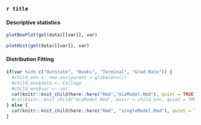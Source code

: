 ### `r title` {-}

#### Descriptive statistics {-}

<div class="hscroll-plot">
<div class="plot-container">
```r
plotBoxPlot(get(data)[[var]], var)
```

</div>
<div class="plot-container">
```r
plotHist(get(data)[[var]], var)
```
</div>
</div>

#### Distribution Fitting {-}

```r
if(var %in% c("Outstate", "Books", "Terminal", "Grad.Rate")) {
  #child_env <- new.env(parent = globalenv())
  #child_env$data <- College
  #child_env$var <- var
  cat(knitr::knit_child(here::here("Rmd","mixModel.Rmd"), quiet = TRUE))
  #cat(knitr::knit_child("mixModel.Rmd", envir = child_env, quiet = TRUE))
} else {
  cat(knitr::knit_child(here::here("Rmd", "singleModel.Rmd"), quiet = TRUE))
}
```